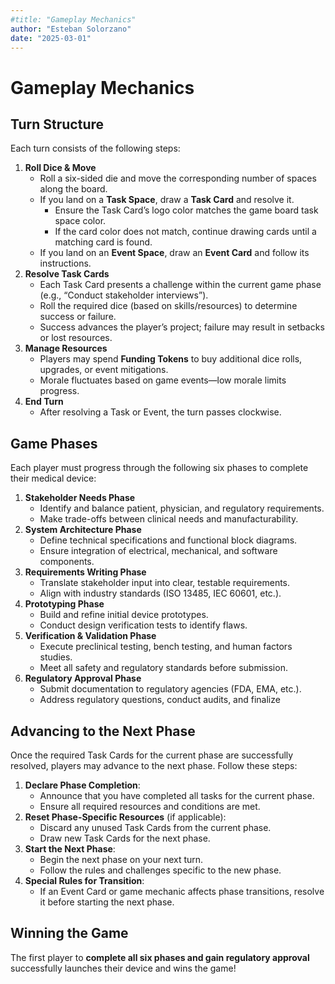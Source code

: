 ```yaml
---
#title: "Gameplay Mechanics"
author: "Esteban Solorzano"
date: "2025-03-01"
---
```


# Gameplay Mechanics

## Turn Structure
Each turn consists of the following steps:

1. **Roll Dice & Move**
   - Roll a six-sided die and move the corresponding number of spaces along the board.
   - If you land on a **Task Space**, draw a **Task Card** and resolve it.
     - Ensure the Task Card's logo color matches the game board task space color.
     - If the card color does not match, continue drawing cards until a matching card is found.
   - If you land on an **Event Space**, draw an **Event Card** and follow its instructions.
   
2. **Resolve Task Cards**
   - Each Task Card presents a challenge within the current game phase (e.g., "Conduct stakeholder interviews").
   - Roll the required dice (based on skills/resources) to determine success or failure.
   - Success advances the player’s project; failure may result in setbacks or lost resources.

3. **Manage Resources**
   - Players may spend **Funding Tokens** to buy additional dice rolls, upgrades, or event mitigations.
   - Morale fluctuates based on game events—low morale limits progress.

4. **End Turn**
   - After resolving a Task or Event, the turn passes clockwise.

## Game Phases
Each player must progress through the following six phases to complete their medical device:

1. **Stakeholder Needs Phase**
   - Identify and balance patient, physician, and regulatory requirements.
   - Make trade-offs between clinical needs and manufacturability.
   
2. **System Architecture Phase**
   - Define technical specifications and functional block diagrams.
   - Ensure integration of electrical, mechanical, and software components.
   
3. **Requirements Writing Phase**
   - Translate stakeholder input into clear, testable requirements.
   - Align with industry standards (ISO 13485, IEC 60601, etc.).
   
4. **Prototyping Phase**
   - Build and refine initial device prototypes.
   - Conduct design verification tests to identify flaws.
   
5. **Verification & Validation Phase**
   - Execute preclinical testing, bench testing, and human factors studies.
   - Meet all safety and regulatory standards before submission.
   
6. **Regulatory Approval Phase**
   - Submit documentation to regulatory agencies (FDA, EMA, etc.).
   - Address regulatory questions, conduct audits, and finalize

## Advancing to the Next Phase

Once the required Task Cards for the current phase are successfully resolved, players may advance to the next phase. Follow these steps:

1. **Declare Phase Completion**:
   - Announce that you have completed all tasks for the current phase.
   - Ensure all required resources and conditions are met.

2. **Reset Phase-Specific Resources** (if applicable):
   - Discard any unused Task Cards from the current phase.
   - Draw new Task Cards for the next phase.

3. **Start the Next Phase**:
   - Begin the next phase on your next turn.
   - Follow the rules and challenges specific to the new phase.

4. **Special Rules for Transition**:
   - If an Event Card or game mechanic affects phase transitions, resolve it before starting the next phase.

## Winning the Game
The first player to **complete all six phases and gain regulatory approval** successfully launches their device and wins the game!
